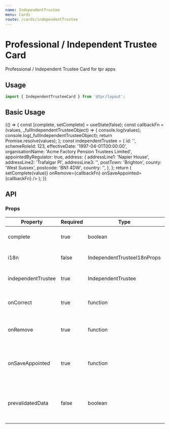 ```yaml
---
name: IndependentTrustee
menu: Cards
route: /cards/independentTrustee
---
```



# Professional / Independent Trustee Card

Professional / Independent Trustee Card for tpr apps

## Usage

```js
import { IndependentTrusteeCard } from '@tpr/layout';
```

## Basic Usage

<Playground>
	{() => {
		const [complete, setComplete] = useState(false);
		const callbackFn = (values, _fullIndependentTrusteeObject) => {
			console.log(values);
			console.log(_fullIndependentTrusteeObject);
			return Promise.resolve(values);
		};
		const independentTrustee = {
			id: '',
			schemeRoleId: 123,
			effectiveDate: '1997-04-01T00:00:00',
			organisationName: 'Acme Factory Pension Trustees Limited',
			appointedByRegulator: true,
			address: {
				addressLine1: 'Napier House',
				addressLine2: 'Trafalgar Pl',
				addressLine3: '',
				postTown: 'Brighton',
				county: 'West Sussex',
				postcode: 'BN1 4DW',
				country: '',
			},
		};
		return (
			<IndependentTrusteeCard
				complete={complete}
				independentTrustee={independentTrustee}
				onCorrect={(value) => setComplete(value)}
				onRemove={callbackFn}
				onSaveAppointed={callbackFn}
			/>
		);
	}}
</Playground>

## API

### Props

| Property           | Required | Type                        | Description                                                                                   |
| ------------------ | -------- | --------------------------- | --------------------------------------------------------------------------------------------- |
| complete           | true     | boolean                     | changes the state of the card when All details are correct                                    |
| i18n               | false    | IndependentTrusteeI18nProps | allows to override specific text in the card                                                  |
| independentTrustee | true     | IndependentTrustee          | the IndependentTrustee object                                                                 |
| onCorrect          | true     | function                    | actions for when the user clicks the "Confirm details are correct" checkbox                   |
| onRemove           | true     | function                    | actions for when the independentTrustee is removed                                            |
| onSaveAppointed    | true     | function                    | actions for when the user updates if the trustee was appointed to the scheme by the regulator |
| prevalidatedData   | false    | boolean                     | allows to ignore the state of the "Confirm details are correct" checkbox & shows "No issues"  |
